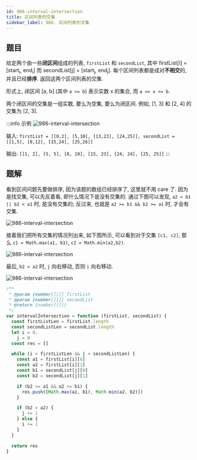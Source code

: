 ```yaml
---
id: 986-interval-intersection
title: 区间列表的交集
sidebar_label: 986. 区间列表的交集
---
```


## 题目

给定两个由一些**闭区间**组成的列表, `firstList` 和 `secondList`, 其中 firstList[i] = [start<sub>i</sub>, end<sub>i</sub>] 而 secondList[j] = [start<sub>j</sub>, end<sub>j</sub>]. 每个区间列表都是成对**不相交**的, 并且已经**排序**. 返回这两个区间列表的交集.

形式上, 闭区间 [a, b] (其中 `a <= b`) 表示实数 x 的集合, 而 `a <= x <= b`.

两个闭区间的交集是一组实数, 要么为空集, 要么为闭区间. 例如, [1, 3] 和 [2, 4] 的交集为 [2, 3].

:::info 示例
![986-interval-intersection](../../static/img/986-interval-intersection-1.jpg)

输入: `firstList = [[0,2], [5,10], [13,23], [24,25]], secondList = [[1,5], [8,12], [15,24], [25,26]]`

输出: `[[1, 2], [5, 5], [8, 10], [15, 23], [24, 24], [25, 25]]`
:::

## 题解

看到区间问题先要做排序, 因为该题的数组已经排序了, 这里就不用 care 了. 因为是找交集, 可以先反着看, 即什么情况下是没有交集的. 通过下图可以发现, `a2 < b1 || b2 < a1` 时, 是没有交集的; 反过来, 也就是 `a2 >= b1 && b2 >= a1` 时, 才会有交集.

![986-interval-intersection](../../static/img/986-interval-intersection-2.jpeg)

接着我们把所有交集的情况列出来, 如下图所示, 可以看到对于交集 `[c1, c2]`, 那么 `c1 = Math.max(a1, b1)`, `c2 = Math.min(a2,b2)`.

![986-interval-intersection](../../static/img/986-interval-intersection-3.jpeg)

最后, `b2 < a2` 时, `j` 向右移动, 否则 `i` 向右移动.

![986-interval-intersection](../../static/img/986-interval-intersection-4.gif)

```ts
/**
 * @param {number[][]} firstList
 * @param {number[][]} secondList
 * @return {number[][]}
 */
var intervalIntersection = function (firstList, secondList) {
  const firstListLen = firstList.length
  const secondListLen = secondList.length
  let i = 0,
    j = 0
  const res = []

  while (i < firstListLen && j < secondListLen) {
    const a1 = firstList[i][0]
    const a2 = firstList[i][1]
    const b1 = secondList[j][0]
    const b2 = secondList[j][1]

    if (b2 >= a1 && a2 >= b1) {
      res.push([Math.max(a1, b1), Math.min(a2, b2)])
    }

    if (b2 < a2) {
      j += 1
    } else {
      i += 1
    }
  }

  return res
}
```
